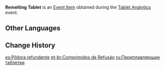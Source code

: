 {{Item Infobox
|id           = 101998
|image        = Item Remelting Tablet.png
|type         = Quest Items
|group        = Event Items
|description  = A masterpiece of the alchemist Hajanad, a truly special solid potion. Theoretically, this alchemy tablet can be stored for a long time and is quite safe and easy to carry and transport. However, when in use, the tablet needs to be put into the "remelting device," where the two solid agents will be mixed via micro-explosion to obtain complete efficacy.<br>And it is always a little disturbing to think that the device in hand may explode...
|source1      = [[The Cliffside Weirdo and a Risky Study?]]
|event        = Tablet Analytics
}}
'''Remelting Tablet''' is an [[Event Item]] obtained during the [[Tablet Analytics]] event.

==Other Languages==
{{Other Languages
|default_hidden = 1
|en      = Remelting Tablet
|zhs     = 重熔片剂
|zhs_rm  = Chóngróng Piànjì
|zht     = 重熔片劑
|zht_rm  = Chóngróng Piànjì
|ja      = リメルトタブレット
|ja_rm   = Rimeruto Taburetto
|ko      = 재용해 약제
|es      = Píldora refundente
|fr      = Comprimé de refonte
|ru      = Переплавляющие таблетки
|th      = ผลึกยาหลอมละลาย
|th_rm   = 
|vi      = Thuốc Tái Luyện
|de      = Umschmelztablette
|id      = Tablet Remelting
|pt      = Comprimidos de Refusão
}}

==Change History==
{{Change History|3.0}}

[[es:Píldora refundente]]
[[pt-br:Comprimidos de Refusão]]
[[ru:Переплавляющие таблетки]]